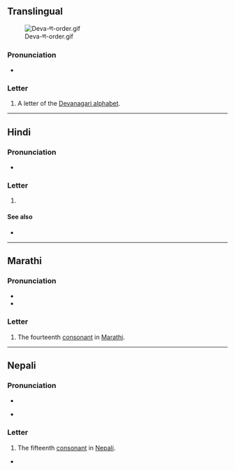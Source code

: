 {{also|प}}
{{character info}}
==Translingual==
[[File:Deva-ण-order.gif|thumb]]

===Pronunciation===
* {{IPA|mul|/ɳə/}} {{qualifier|may vary by language}}

===Letter===
{{mul-Deva|ṇa}}

# A letter of the [[Devanagari alphabet]].

----

==Hindi==

===Pronunciation===
* {{hi-IPA}}

===Letter===
{{head|hi|letter}}

# {{n-g|the fifteenth [[consonant]] in [[Hindi]]}}

====See also====

* {{list:Devanagari script letters/hi}}

----

==Marathi==

===Pronunciation===
* {{mr-IPA}}
* {{audio|mr|LL-Q1571 (mar)-नंदिनी रानडे-ण.wav|Audio}}

===Letter===
{{head|mr|letter}}

# The fourteenth [[consonant]] in [[Marathi]].

----

==Nepali==

===Pronunciation===
* {{ne-IPA|ण|ɳʌ}}
* {{q|letter name}} {{ne-IPA|अँ<ण>|ण}}

===Letter===
{{head|ne|letter}}

# The fifteenth [[consonant]] in [[Nepali]].

*